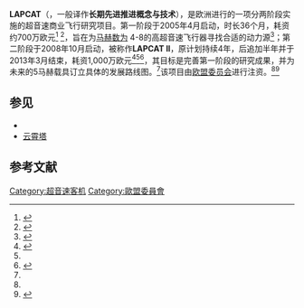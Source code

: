 {{translating|time=2020-08-24T17:04:25+00:00}}
{{Incomplete}}
'''LAPCAT'''（{{lang-en|Long-Term Advanced Propulsion Concepts and Technologies}}，一般译作'''长期先进推进概念与技术'''），是欧洲进行的一项分两阶段实施的超音速商业飞行研究项目。第一阶段于2005年4月启动，时长36个月，耗资约700万欧元<ref name=":0">{{Cite web|title=LAPCAT aims at supersonic civil aviation|url=http://www.gizmowatch.com/entry/lapcat-aims-at-supersonic-civil-aviation/|accessdate=2009-07-03|date=30 August 2007|work=Gizmo Watch|archiveurl=https://web.archive.org/web/20090220044620/http://www.gizmowatch.com/entry/lapcat-aims-at-supersonic-civil-aviation/|archivedate=2009-02-20|dead-url=no}}</ref> <ref>{{Cite web|title=LAPCAT – Long-Term Advanced Propulsion Concepts and Technologies|url=http://ec.europa.eu/research/transport/projects/article_3666_en.html|accessdate=2009-07-03|publisher=European Commission|archiveurl=https://web.archive.org/web/20090805083222/http://ec.europa.eu/research/transport/projects/article_3666_en.html|archivedate=2009-08-05|dead-url=no}}</ref>，旨在为[[马赫|马赫数为]] 4-8的高超音速飞行器寻找合适的动力源<ref name="II">{{Cite web|title=EU to fund hypersonic civil transport research|url=http://www.flightglobal.com/articles/2007/10/23/218658/eu-to-fund-hypersonic-civil-transport-research.html|accessdate=2009-07-03|author=Coppinger|date=23 October 2007|first=Robert ‘Rob’|work=Flight International|publisher=Flight global|archive-date=2011-05-21|archive-url=https://web.archive.org/web/20110521184238/http://www.flightglobal.com/articles/2007/10/23/218658/eu-to-fund-hypersonic-civil-transport-research.html|dead-url=no}}</ref>；第二阶段于2008年10月启动，被称作'''LAPCAT II'''，原计划持续4年，后追加半年并于2013年3月结束，耗资1,000万欧元<ref>{{Cite journal|title=欧洲的高超声速推进项目及其项目管理|author=尤延铖, 安平|url=|journal=燃气涡轮试验与研究|issue=2013, (6)|doi=10.3969/j.issn.1672-2620.2013.06.001|others=|year=2013|volume=26|page=1|pmid=}}</ref><ref name="II" /><ref name=":1">{{Cite web|title=50年后，超声速客机又将卷土重来？_民机|url=http://www.sohu.com/a/328623428_115926|accessdate=2020-08-23|author=|date=|format=|work=www.sohu.com|publisher=|language=zh-CN}}</ref>，其目标是完善第一阶段的研究成果，并为未来的5马赫载具订立具体的发展路线图。<ref name=":1" />该项目由[[欧洲联盟委员会|欧盟委员会]]进行注资。<ref name=":0" /><ref>{{Cite web|title=LAPCAT II|url=http://www.esa.int/Enabling_Support/Space_Engineering_Technology/LAPCAT_II|accessdate=2020-08-24|work=www.esa.int|language=en|archive-date=2020-10-21|archive-url=https://web.archive.org/web/20201021110607/http://www.esa.int/Enabling_Support/Space_Engineering_Technology/LAPCAT_II|dead-url=no}}</ref>  


== 参见 ==

* {{Link-en|高超声速强预冷发动机|Precooled jet engine}} 
* [[云霄塔|云霄塔]] 

== 参考文献 ==
{{Reflist}}{{超音速客机}}

[[Category:超音速客机|Category:超音速客机]]
[[Category:歐盟委員會|Category:歐盟委員會]]